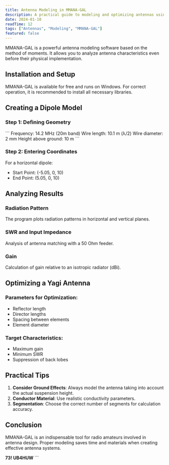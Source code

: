 ```yaml
---
title: Antenna Modeling in MMANA-GAL
description: A practical guide to modeling and optimizing antennas using the MMANA-GAL software.
date: 2024-01-10
readTime: 12
tags: ["Antennas", "Modeling", "MMANA-GAL"]
featured: false
---
```

MMANA-GAL is a powerful antenna modeling software based on the method of moments. It allows you to analyze antenna characteristics even before their physical implementation.

## Installation and Setup

MMANA-GAL is available for free and runs on Windows. For correct operation, it is recommended to install all necessary libraries.

## Creating a Dipole Model

### Step 1: Defining Geometry

\`\`\`
Frequency: 14.2 MHz (20m band)
Wire length: 10.1 m (λ/2)
Wire diameter: 2 mm
Height above ground: 10 m
\`\`\`

### Step 2: Entering Coordinates

For a horizontal dipole:
- Start Point: (-5.05, 0, 10)
- End Point: (5.05, 0, 10)

## Analyzing Results

### Radiation Pattern
The program plots radiation patterns in horizontal and vertical planes.

### SWR and Input Impedance
Analysis of antenna matching with a 50 Ohm feeder.

### Gain
Calculation of gain relative to an isotropic radiator (dBi).

## Optimizing a Yagi Antenna

### Parameters for Optimization:
- Reflector length
- Director lengths
- Spacing between elements
- Element diameter

### Target Characteristics:
- Maximum gain
- Minimum SWR
- Suppression of back lobes

## Practical Tips

1. **Consider Ground Effects**: Always model the antenna taking into account the actual suspension height.
2. **Conductor Material**: Use realistic conductivity parameters.
3. **Segmentation**: Choose the correct number of segments for calculation accuracy.

## Conclusion

MMANA-GAL is an indispensable tool for radio amateurs involved in antenna design. Proper modeling saves time and materials when creating effective antenna systems.

**73! UB4HUW**
\`\`\`
